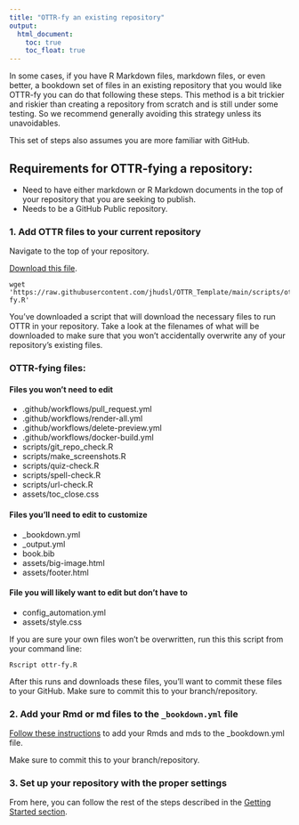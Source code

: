 ```yaml
---
title: "OTTR-fy an existing repository"
output:
  html_document:
    toc: true
    toc_float: true
---
```


In some cases, if you have R Markdown files, markdown files, or even better, a bookdown set of files in an existing repository that you would like OTTR-fy you can do that following these steps.
This method is a bit trickier and riskier than creating a repository from scratch and is still under some testing.
So we recommend generally avoiding this strategy unless its unavoidables.

This set of steps also assumes you are more familiar with GitHub.

## Requirements for OTTR-fying a repository:

- Need to have either markdown or R Markdown documents in the top of your repository that you are seeking to publish.
- Needs to be a GitHub Public repository.

### 1. Add OTTR files to your current repository

Navigate to the top of your repository.

[Download this file](https://raw.githubusercontent.com/jhudsl/OTTR_Template/main/scripts/ottr-fy.R).

```
wget 'https://raw.githubusercontent.com/jhudsl/OTTR_Template/main/scripts/ottr-fy.R'
```

You've downloaded a script that will download the necessary files to run OTTR in your repository. Take a look at the filenames of what will be downloaded to make sure that you won't accidentally overwrite any of your repository's existing files.

### OTTR-fying files:

#### Files you won't need to edit

- .github/workflows/pull_request.yml
- .github/workflows/render-all.yml
- .github/workflows/delete-preview.yml
- .github/workflows/docker-build.yml
- scripts/git_repo_check.R
- scripts/make_screenshots.R
- scripts/quiz-check.R
- scripts/spell-check.R
- scripts/url-check.R
- assets/toc_close.css

#### Files you'll need to edit to customize

- _bookdown.yml
- _output.yml
- book.bib
- assets/big-image.html
- assets/footer.html

#### File you will likely want to edit but don't have to

- config_automation.yml
- assets/style.css

If you are sure your own files won't be overwritten, run this this script from your command line:
```
Rscript ottr-fy.R
```

After this runs and downloads these files, you'll want to commit these files to your GitHub.
Make sure to commit this to your branch/repository. 

### 2. Add your Rmd or md files to the `_bookdown.yml` file

[Follow these instructions](https://www.ottrproject.org/writing_content.html#Step_2_Add_the_name_of_your_new_chapter_to_your__bookdownyml_file) to add your Rmds and mds to the _bookdown.yml file.

Make sure to commit this to your branch/repository.

### 3. Set up your repository with the proper settings

From here, you can follow the rest of the steps described in the [Getting Started section](https://www.ottrproject.org/getting_started.html#5_Add_jhudsl-robot_as_a_collaborator).
